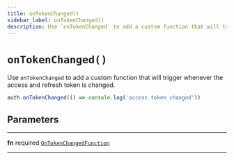 ```yaml
---
title: onTokenChanged()
sidebar_label: onTokenChanged()
description: Use `onTokenChanged` to add a custom function that will trigger whenever the access and refresh token is changed.
---
```


# `onTokenChanged()`

Use `onTokenChanged` to add a custom function that will trigger whenever
the access and refresh token is changed.

```ts
auth.onTokenChanged(() => console.log('access token changed'))
```

## Parameters

---

**fn** <span className="optional-status">required</span> [`OnTokenChangedFunction`](/reference/javascript/auth/types/on-token-changed-function)

---
